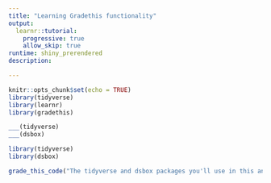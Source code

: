 ```yaml
---
title: "Learning Gradethis functionality"
output:
  learnr::tutorial:
    progressive: true
    allow_skip: true
runtime: shiny_prerendered
description:

---
```

```r
knitr::opts_chunk$set(echo = TRUE)
library(tidyverse)
library(learnr)
library(gradethis)
```



```r
___(tidyverse)
___(dsbox)
```

```r
library(tidyverse)
library(dsbox)
```

```r
grade_this_code("The tidyverse and dsbox packages you'll use in this analysis are now loaded!")
```